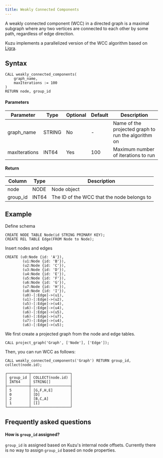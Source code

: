 ```yaml
---
title: Weakly Connected Components
---
```


A weakly connected component (WCC) in a directed graph is a maximal subgraph where any two vertices
are connected to each other by some path, regardless of edge direction.

Kuzu implements a parallelized version of the WCC algorithm based on [Ligra](https://jshun.csail.mit.edu/ligra.shtml).

## Syntax

```cypher
CALL weakly_connected_components(
    graph_name,
    maxIterations := 100
)
RETURN node, group_id
```

#### Parameters

| Parameter | Type | Optional | Default | Description |
|-----------|------|----------|---------|-------------|
| graph_name | STRING | No | - | Name of the projected graph to run the algorithm on |
| maxIterations | INT64 | Yes | 100 | Maximum number of iterations to run |


#### Return

| Column | Type | Description |
|--------|------|-------------|
| node | NODE | Node object |
| group_id | INT64 | The ID of the WCC that the node belongs to |


## Example

Define schema
```cypher
CREATE NODE TABLE Node(id STRING PRIMARY KEY);
CREATE REL TABLE Edge(FROM Node to Node);
```
Insert nodes and edges
```cypher
CREATE (u0:Node {id: 'A'}),
        (u1:Node {id: 'B'}),
        (u2:Node {id: 'C'}),
        (u3:Node {id: 'D'}),
        (u4:Node {id: 'E'}),
        (u5:Node {id: 'F'}),
        (u6:Node {id: 'G'}),
        (u7:Node {id: 'H'}),
        (u8:Node {id: 'I'}),
        (u0)-[:Edge]->(u1),
        (u1)-[:Edge]->(u2),
        (u5)-[:Edge]->(u4),
        (u6)-[:Edge]->(u4),
        (u6)-[:Edge]->(u5),
        (u6)-[:Edge]->(u7),
        (u7)-[:Edge]->(u4),
        (u6)-[:Edge]->(u5);
```
We first create a projected graph from the node and edge tables.
```cypher
CALL project_graph('Graph', ['Node'], ['Edge']);
```
Then, you can run WCC as follows:
```cypher
CALL weakly_connected_components('Graph') RETURN group_id, collect(node.id);
```
```
┌──────────┬──────────────────┐
│ group_id │ COLLECT(node.id) │
│ INT64    │ STRING[]         │
├──────────┼──────────────────┤
│ 5        │ [G,F,H,E]        │
│ 0        │ [D]              │
│ 2        │ [B,C,A]          │
│ 1        │ [I]              │
└──────────┴──────────────────┘
```

## Frequently asked questions

#### How is `group_id` assigned?

`group_id` is assigned based on Kuzu's internal node offsets. Currently there is no way to assign `group_id` based on node properties.

